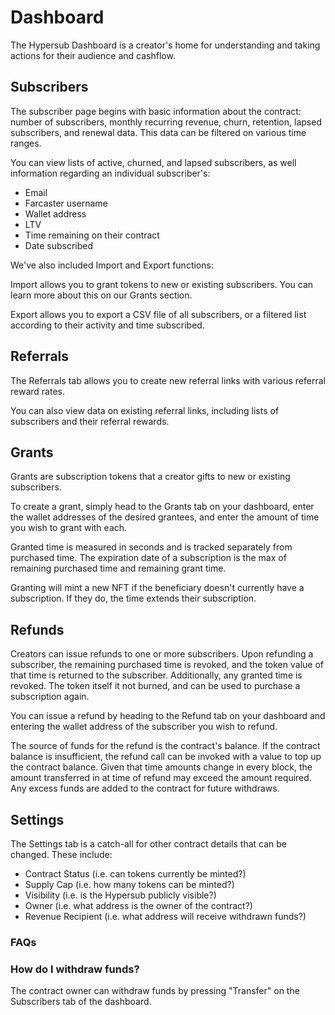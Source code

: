 # Dashboard

The Hypersub Dashboard is a creator's home for understanding and taking actions for their audience and cashflow.

## Subscribers

The subscriber page begins with basic information about the contract: number of subscribers, monthly recurring revenue, churn, retention, lapsed subscribers, and renewal data. This data can be filtered on various time ranges.

You can view lists of active, churned, and lapsed subscribers, as well information regarding an individual subscriber's:

-   Email
-   Farcaster username
-   Wallet address
-   LTV
-   Time remaining on their contract
-   Date subscribed

We've also included Import and Export functions:

Import allows you to grant tokens to new or existing subscribers. You can learn more about this on our Grants section.

Export allows you to export a CSV file of all subscribers, or a filtered list according to their activity and time subscribed.

## Referrals

The Referrals tab allows you to create new referral links with various referral reward rates.

You can also view data on existing referral links, including lists of subscribers and their referral rewards.

## Grants

Grants are subscription tokens that a creator gifts to new or existing subscribers.

To create a grant, simply head to the Grants tab on your dashboard, enter the wallet addresses of the desired grantees, and enter the amount of time you wish to grant with each.

Granted time is measured in seconds and is tracked separately from purchased time. The expiration date of a subscription is the max of remaining purchased time and remaining grant time.

Granting will mint a new NFT if the beneficiary doesn't currently have a subscription. If they do, the time extends their subscription.

## Refunds

Creators can issue refunds to one or more subscribers. Upon refunding a subscriber, the remaining purchased time is revoked, and the token value of that time is returned to the subscriber. Additionally, any granted time is revoked. The token itself it not burned, and can be used to purchase a subscription again.

You can issue a refund by heading to the Refund tab on your dashboard and entering the wallet address of the subscriber you wish to refund.

The source of funds for the refund is the contract's balance. If the contract balance is insufficient, the refund call can be invoked with a value to top up the contract balance. Given that time amounts change in every block, the amount transferred in at time of refund may exceed the amount required. Any excess funds are added to the contract for future withdraws.

## Settings

The Settings tab is a catch-all for other contract details that can be changed. These include:

-   Contract Status (i.e. can tokens currently be minted?)
-   Supply Cap (i.e. how many tokens can be minted?)
-   Visibility (i.e. is the Hypersub publicly visible?)
-   Owner (i.e. what address is the owner of the contract?)
-   Revenue Recipient (i.e. what address will receive withdrawn funds?)

### FAQs

### How do I withdraw funds?

The contract owner can withdraw funds by pressing "Transfer" on the Subscribers tab of the dashboard.
